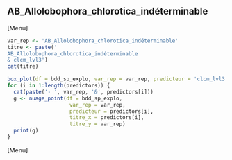 ##  AB_Allolobophora_chlorotica_indéterminable
[Menu]
```r
var_rep <- 'AB_Allolobophora_chlorotica_indéterminable'
titre <- paste('
AB_Allolobophora_chlorotica_indéterminable
& clcm_lvl3')
cat(titre)

box_plot(df = bdd_sp_explo, var_rep = var_rep, predicteur = 'clcm_lvl3', titre_x = 'clcm_lvl3', titre_y = var_rep)
for (i in 1:length(predictors)) {
  cat(paste('- ', var_rep, '&', predictors[i]))
  g <- nuage_point(df = bdd_sp_explo,
                    var_rep = var_rep,
                    predicteur = predictors[i],
                    titre_x = predictors[i],
                    titre_y = var_rep)
  print(g)
}
```
[Menu] 




